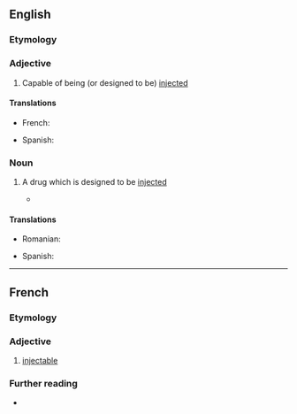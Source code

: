 ==English==

===Etymology===
{{suffix|inject|able|lang=en}}

===Adjective===
{{en-adj|-}}

# Capable of being (or designed to be) [[inject]]ed

====Translations====
{{trans-top|capable of being injected}}
* French: {{t+|fr|injectable|m|f}}
{{trans-mid}}
* Spanish: {{t|es|inyectable}}
{{trans-bottom}}

===Noun===
{{en-noun}}

# {{lb|en|pharmacy}} A drug which is designed to be [[inject]]ed
#* {{quote-journal|lang=en|2009|January 3|Amy Zipkin|Drugstores, Too, Feel Recession Pain|New York Times|url=http://www.nytimes.com/2009/01/03/business/03interview.html
|passage=Complex high-cost drug therapy, such as '''injectables''' and infusions, are close to a $70 billion sector.}}

====Translations====
{{trans-top|a drug which is designed to be injected}}
* Romanian: {{t+|ro|injectabil|m}}
{{trans-mid}}
* Spanish: {{t|es|inyectable|m}}
{{trans-bottom}}

----

==French==

===Etymology===
{{suffix|injecter|able|lang=fr}}

===Adjective===
{{fr-adj}}
# [[#English|injectable]]

===Further reading===
* {{R:TLFi}}